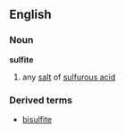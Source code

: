 ==English==
===Noun===
'''sulfite'''
#{{chemistry}} any [[salt]] of [[sulfurous acid]]
===Derived terms===
*[[bisulfite]]